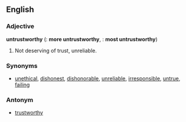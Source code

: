 ==English==

===Adjective===
'''untrustworthy'''  ({{compar}}: '''more untrustworthy''', {{superl}}: '''most untrustworthy''')

# Not deserving of trust, unreliable.

===Synonyms===
* [[unethical]], [[dishonest]], [[dishonorable]], [[unreliable]], [[irresponsible]],  [[untrue]], [[failing]]

===Antonym===
* [[trustworthy]]